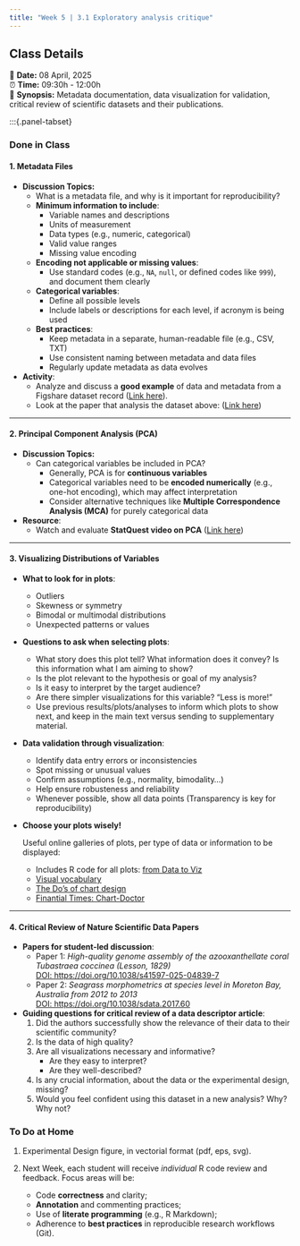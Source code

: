 ```yaml
---
title: "Week 5 | 3.1 Exploratory analysis critique"
---
```


::: {.callout-note}
## Class Details
📅 **Date:** 08 April, 2025  
⏰ **Time:** 09:30h - 12:00h   
📖 **Synopsis:** Metadata documentation, data visualization for validation, critical review of scientific datasets and their publications.    
:::


:::{.panel-tabset}

### Done in Class

#### **1. Metadata Files**

- **Discussion Topics:**
  - What is a metadata file, and why is it important for reproducibility?
  - **Minimum information to include**:
    - Variable names and descriptions
    - Units of measurement
    - Data types (e.g., numeric, categorical)
    - Valid value ranges
    - Missing value encoding
  - **Encoding not applicable or missing values**:
    - Use standard codes (e.g., `NA`, `null`, or defined codes like `999`), and document them clearly
  - **Categorical variables**:
    - Define all possible levels
    - Include labels or descriptions for each level, if acronym is being used
  - **Best practices**:
    - Keep metadata in a separate, human-readable file (e.g., CSV, TXT)
    - Use consistent naming between metadata and data files
    - Regularly update metadata as data evolves

- **Activity**:
  - Analyze and discuss a **good example** of data and metadata from a Figshare dataset record ([Link here](https://smithsonian.figshare.com/articles/dataset/Dataset_Carbon_stocks_and_environmental_driver_data_for_blue_carbon_ecosystems_along_the_Pacific_coast_of_North_America/28127486)).
  - Look at the paper that analysis the dataset above: ([Link here](https://doi.org/10.1029/2024GB008239))

---

#### **2. Principal Component Analysis (PCA)**

- **Discussion Topics:**
  - Can categorical variables be included in PCA?
    - Generally, PCA is for **continuous variables**
    - Categorical variables need to be **encoded numerically** (e.g., one-hot encoding), which may affect interpretation
    - Consider alternative techniques like **Multiple Correspondence Analysis (MCA)** for purely categorical data

- **Resource**:
  - Watch and evaluate **StatQuest video on PCA** ([Link here](https://www.youtube.com/watch?v=FgakZw6K1QQ))  

---

#### **3. Visualizing Distributions of Variables**

- **What to look for in plots**:
  - Outliers
  - Skewness or symmetry
  - Bimodal or multimodal distributions
  - Unexpected patterns or values

- **Questions to ask when selecting plots**:
  - What story does this plot tell? What information does it convey? Is this information what I am aiming to show?
  - Is the plot relevant to the hypothesis or goal of my analysis?
  - Is it easy to interpret by the target audience?
  - Are there simpler visualizations for this variable? "Less is more!"
  - Use previous results/plots/analyses to inform which plots to show next, and keep in the main text versus sending to supplementary material.

- **Data validation through visualization**:
  - Identify data entry errors or inconsistencies
  - Spot missing or unusual values
  - Confirm assumptions (e.g., normality, bimodality...)
  - Help ensure robusteness and reliability
  - Whenever possible, show all data points (Transparency is key for reproducibility)

- **Choose your plots wisely!**

  Useful online galleries of plots, per type of data or information to be displayed:

  - Includes R code for all plots: [from Data to Viz](https://www.data-to-viz.com/)
  - [Visual vocabulary](https://ft-interactive.github.io/visual-vocabulary/)
  - [The Do's of chart design](https://chart.guide/design/)
  - [Finantial Times: Chart-Doctor](https://github.com/Financial-Times/chart-doctor/tree/main/visual-vocabulary)

---

#### **4. Critical Review of Nature Scientific Data Papers**

- **Papers for student-led discussion**:
  - Paper 1: *High-quality genome assembly of the azooxanthellate coral Tubastraea coccinea (Lesson, 1829)*    
  [DOI: https://doi.org/10.1038/s41597-025-04839-7](https://doi.org/10.1038/s41597-025-04839-7)  
  - Paper 2: *Seagrass morphometrics at species level in Moreton Bay, Australia from 2012 to 2013*    
  [DOI: https://doi.org/10.1038/sdata.2017.60](https://doi.org/10.1038/sdata.2017.60)

- **Guiding questions for critical review of a data descriptor article**:
  1. Did the authors successfully show the relevance of their data to their scientific community?
  2. Is the data of high quality?
  3. Are all visualizations necessary and informative?
     - Are they easy to interpret?
     - Are they well-described?
  4. Is any crucial information, about the data or the experimental design, missing?
  5. Would you feel confident using this dataset in a new analysis? Why? Why not?


### To Do at Home

1. Experimental Design figure, in vectorial format (pdf, eps, svg).

2. Next Week, each student will receive *individual* R code review and feedback. Focus areas will be:
    - Code **correctness** and clarity;
    - **Annotation** and commenting practices;
    - Use of **literate programming** (e.g., R Markdown);
    - Adherence to **best practices** in reproducible research workflows (Git).
